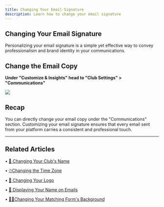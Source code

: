 ```yaml
---
title: Changing Your Email Signature
description: Learn how to change your email signature
---
```

Changing Your Email Signature 
---------------------

Personalizing your email signature is a simple yet effective way to convey professionalism and brand identity in your communications.

Change the Email Copy
---------------------

**Under "Customize & Insights" head to "Club Settings" > "Communications"**

![](/images/email-sig1.png)

Recap
-----

You can directly change your email copy under the "Communications" section. Customizing your email signature ensures that every email sent from your platform carries a consistent and professional touch.

* * *

## Related Articles

• [📝 Changing Your Club's Name](/branding-best-practices/changing-clubs-name)

• [⏱Changing the Time Zone](/admin-faq/time-zone)

• [📸 Changing Your Logo](/branding-best-practices/changing-your-logo)

• [🌁 Displaying Your Name on Emails](/branding-best-practices/displaying-name-on-emails)

• [🧗🏼Changing Your Matching Form's Background](/branding-best-practices/change-matching-forms-background)

